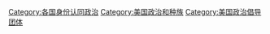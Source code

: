 [[Category:各国身份认同政治|Category:各国身份认同政治]]
[[Category:美国政治和种族|Category:美国政治和种族]]
[[Category:美国政治倡导团体|Category:美国政治倡导团体]]